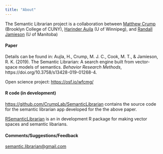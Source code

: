 ```yaml
---
title: "About"
---
```



The Semantic Librarian project is a collaboration between [Matthew Crump](https://crumplab.github.io) (Brooklyn College of CUNY), [Harinder Aujla](http://ion.uwinnipeg.ca/%7Ehaujla/) (U of Winnipeg), and [Randall Jamieson](https://umcognitivesciencelaboratory.weebly.com) (U of Manitoba)

#### Paper

Details can be found in: Aujla, H., Crump, M. J. C., Cook, M. T., & Jamieson, R. K. (2019). The Semantic Librarian: A search engine built from vector-space models of semantics. *Behavior Research Methods*, https://doi.org/10.3758/s13428-019-01268-4.

Open science project: [https://osf.io/wfcmg/](https://osf.io/wfcmg/)

#### R code (in development)

[https://github.com/CrumpLab/SemanticLibrarian](https://github.com/CrumpLab/SemanticLibrarian) contains the source code for the semantic librarian app developed for the the above paper.

[RSemanticLibrarian](https://crumplab.github.io/RsemanticLibrarian/) is an in development R package for making vector spaces and semantic libarians.


#### Comments/Suggestions/Feedback

<semantic.librarian@gmail.com>
